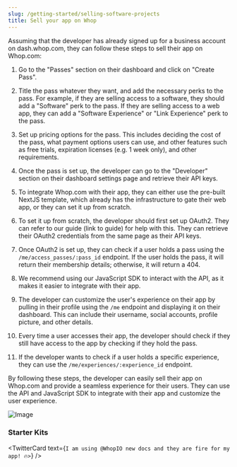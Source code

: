 ```yaml
---
slug: /getting-started/selling-software-projects
title: Sell your app on Whop
---
```



Assuming that the developer has already signed up for a business account on dash.whop.com, they can follow these steps to sell their app on Whop.com:

1. Go to the "Passes" section on their dashboard and click on "Create Pass".
2. Title the pass whatever they want, and add the necessary perks to the pass. For example, if they are selling access to a software, they should add a "Software" perk to the pass. If they are selling access to a web app, they can add a "Software Experience" or "Link Experience" perk to the pass.
3. Set up pricing options for the pass. This includes deciding the cost of the pass, what payment options users can use, and other features such as free trials, expiration licenses (e.g. 1 week only), and other requirements.

4. Once the pass is set up, the developer can go to the "Developer" section on their dashboard settings page and retrieve their API keys.

5. To integrate Whop.com with their app, they can either use the pre-built NextJS template, which already has the infrastructure to gate their web app, or they can set it up from scratch.

6. To set it up from scratch, the developer should first set up OAuth2. They can refer to our guide (link to guide) for help with this. They can retrieve their OAuth2 credentials from the same page as their API keys.

7. Once OAuth2 is set up, they can check if a user holds a pass using the `/me/access_passes/:pass_id` endpoint. If the user holds the pass, it will return their membership details; otherwise, it will return a 404.

8. We recommend using our JavaScript SDK to interact with the API, as it makes it easier to integrate with their app.

9. The developer can customize the user's experience on their app by pulling in their profile using the `/me` endpoint and displaying it on their dashboard. This can include their username, social accounts, profile picture, and other details.

10. Every time a user accesses their app, the developer should check if they still have access to the app by checking if they hold the pass.

11. If the developer wants to check if a user holds a specific experience, they can use the `/me/experiences/:experience_id` endpoint.

By following these steps, the developer can easily sell their app on Whop.com and provide a seamless experience for their users. They can use the API and JavaScript SDK to integrate with their app and customize the user experience.



![Image](./assets/getting-api-keys.png)

### Starter Kits

<IntegrationPoints />

<TwitterCard
  text={`I am using @WhopIO new docs and they are fire for my app! 🔥>`}
/>
